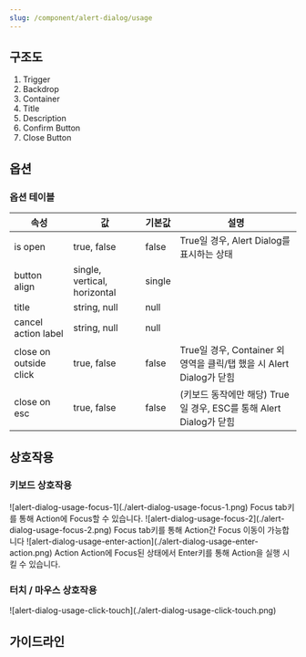 ```yaml
---
slug: /component/alert-dialog/usage
---
```


## 구조도

1. Trigger
2. Backdrop
3. Container
4. Title
5. Description
6. Confirm Button
7. Close Button

## 옵션

### 옵션 테이블

| 속성                   | 값                           | 기본값 | 설명                                                                 |
| ---------------------- | ---------------------------- | ------ | -------------------------------------------------------------------- |
| is open                | true, false                  | false  | True일 경우, Alert Dialog를 표시하는 상태                            |
| button align           | single, vertical, horizontal | single |                                                                      |
| title                  | string, null                 | null   |                                                                      |
| cancel action label    | string, null                 | null   |                                                                      |
| close on outside click | true, false                  | false  | True일 경우, Container 외 영역을 클릭/탭 했을 시 Alert Dialog가 닫힘 |
| close on esc           | true, false                  | false  | (키보드 동작에만 해당) True일 경우, ESC를 통해 Alert Dialog가 닫힘   |

## 상호작용

### 키보드 상호작용

<HalfCard>
  <HalfCardImageCell>
    ![alert-dialog-usage-focus-1](./alert-dialog-usage-focus-1.png)
  </HalfCardImageCell>
  <HalfCardDescriptionCell>
    <HalfCardDescriptionTitle>Focus</HalfCardDescriptionTitle>
    <HalfCardDescription>
      <Keyboard>tab</Keyboard>키를 통해 Action에 Focus할 수 있습니다.
    </HalfCardDescription>
  </HalfCardDescriptionCell>
</HalfCard>

<HalfCard>
  <HalfCardImageCell>
    ![alert-dialog-usage-focus-2](./alert-dialog-usage-focus-2.png)
  </HalfCardImageCell>
  <HalfCardDescriptionCell>
    <HalfCardDescriptionTitle>Focus</HalfCardDescriptionTitle>
    <HalfCardDescription>
      <Keyboard>tab</Keyboard>키를 통해 Action간 Focus 이동이 가능합니다
    </HalfCardDescription>
  </HalfCardDescriptionCell>
</HalfCard>

<HalfCard>
  <HalfCardImageCell>
    ![alert-dialog-usage-enter-action](./alert-dialog-usage-enter-action.png)
  </HalfCardImageCell>
  <HalfCardDescriptionCell>
    <HalfCardDescriptionTitle>Action</HalfCardDescriptionTitle>
    <HalfCardDescription>
      Action에 Focus된 상태에서 <Keyboard>Enter</Keyboard>키를 통해 Action을 실행 시킬 수 있습니다.
    </HalfCardDescription>
  </HalfCardDescriptionCell>
</HalfCard>

### 터치 / 마우스 상호작용

<FullCard>
  <FullCardImageCell>
    ![alert-dialog-usage-click-touch](./alert-dialog-usage-click-touch.png)
  </FullCardImageCell>
</FullCard>

## 가이드라인

